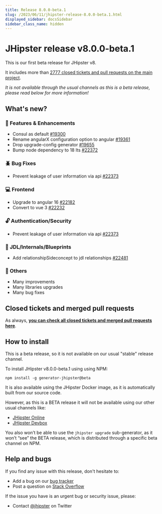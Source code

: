 ```yaml
---
title: Release 8.0.0-beta.1
slug: /2023/06/11/jhipster-release-8.0.0-beta.1.html
displayed_sidebar: docsSidebar
sidebar_class_name: hidden
---
```


JHipster release v8.0.0-beta.1
==================

This is our first beta release for JHipster v8.

It includes more than [2777 closed tickets and pull requests on the main project](https://github.com/jhipster/generator-jhipster/issues?q=is:closed+milestone:8.0.0-beta.1).

_It is not available through the usual channels as this is a beta release, please read below for more information!_


What's new?
------------

### :gem: Features & Enhancements
- Consul as default [#19300](https://github.com/jhipster/generator-jhipster/issues/19300)
- Rename angularX configuration option to angular [#19361](https://github.com/jhipster/generator-jhipster/issues/19361)
- Drop upgrade-config generator [#19655](https://github.com/jhipster/generator-jhipster/issues/19655)
- Bump node dependency to 18 lts [#22372](https://github.com/jhipster/generator-jhipster/pull/22372)

### :beetle: Bug Fixes
- Prevent leakage of user information via api [#22373](https://github.com/jhipster/generator-jhipster/pull/22373)

### :computer: Frontend
- Upgrade to angular 16 [#22182](https://github.com/jhipster/generator-jhipster/pull/22182)
- Convert to vue 3 [#22232](https://github.com/jhipster/generator-jhipster/pull/22232)

### :unlock: Authentication/Security
- Prevent leakage of user information via api [#22373](https://github.com/jhipster/generator-jhipster/pull/22373)

### :paw_prints: JDL/Internals/Blueprints
- Add relationshipSideconcept to jdl relationships [#22481](https://github.com/jhipster/generator-jhipster/pull/22481)

### :scroll: Others
- Many improvements
- Many libraries upgrades
- Many bug fixes


Closed tickets and merged pull requests
------------
As always, __[you can check all closed tickets and merged pull requests here](https://github.com/jhipster/generator-jhipster/issues?q=is:closed+milestone:8.0.0-beta.1)__.


How to install
------------

This is a beta release, so it is not available on our usual "stable" release channel.

To install JHipster v8.0.0-beta.1 using using NPM:

```
npm install -g generator-jhipster@beta
```

It is also available using the JHipster Docker image, as it is automatically built from our source code.

However, as this is a BETA release it will not be available using our other usual channels like:

- [JHipster Online](https://start.jhipster.tech)
- [JHipster Devbox](https://github.com/jhipster/jhipster-devbox)

You also won’t be able to use the `jhipster upgrade` sub-generator, as it won’t “see” the BETA release, which is distributed through a specific beta channel on NPM.


Help and bugs
--------------

If you find any issue with this release, don't hesitate to:

- Add a bug on our [bug tracker](https://github.com/jhipster/generator-jhipster/issues?state=open)
- Post a question on [Stack Overflow](http://stackoverflow.com/tags/jhipster/info)

If the issue you have is an urgent bug or security issue, please:

- Contact [@jhipster](https://twitter.com/jhipster) on Twitter
